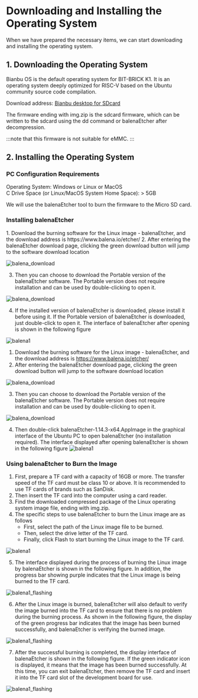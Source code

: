 
# Downloading and Installing the Operating System
When we have prepared the necessary items, we can start downloading and installing the operating system.
## 1. Downloading the Operating System

Bianbu OS is the default operating system for BIT-BRICK K1. It is an operating system deeply optimized for RISC-V based on the Ubuntu community source code compilation.

Download address: [Bianbu desktop for SDcard](https://archive.spacemit.com/image/k1/version/bianbu/v1.0.13/bianbu-23.10-desktop-k1-v1.0.13-release-20240816183401.img.zip)

The firmware ending with img.zip is the sdcard firmware, which can be written to the sdcard using the dd command or balenaEtcher after decompression. 

:::note 
that this firmware is not suitable for eMMC.
:::
## 2. Installing the Operating System
### PC Configuration Requirements
Operating System: Windows or Linux or MacOS       
C Drive Space (or Linux/MacOS System Home Space): > 5GB

We will use the balenaEtcher tool to burn the firmware to the Micro SD card.
### Installing balenaEtcher

<Tabs>
  <TabItem value="apple" label="Windows" default>
    1. Download the burning software for the Linux image - balenaEtcher, and the download address is
https://www.balena.io/etcher/
2. After entering the balenaEtcher download page, clicking the green download button will jump to the software download location

![balena_download](/img/k1/getting-started/install/balena_download.png)

3. Then you can choose to download the Portable version of the balenaEtcher software. The Portable version does not require installation and can be used by double-clicking to open it.

![balena_download](/img/k1/getting-started/install/balena_download1.png)

4. If the installed version of balenaEtcher is downloaded, please install it before using it. If the Portable version of balenaEtcher is downloaded, just double-click to open it. The interface of balenaEtcher after opening is shown in the following figure

![balena1](/img/k1/getting-started/install/balenaEtcher_001.png)
  </TabItem>
  <TabItem value="orange" label="Linux">

1. Download the burning software for the Linux image - balenaEtcher, and the download address is
https://www.balena.io/etcher/
2. After entering the balenaEtcher download page, clicking the green download button will jump to the software download location

![balena_download](/img/k1/getting-started/install/balena_download.png)

3. Then you can choose to download the Portable version of the balenaEtcher software. The Portable version does not require installation and can be used by double-clicking to open it.

![balena_download](/img/k1/getting-started/install/balena_download_ubuntu.png)

4. Then double-click balenaEtcher-1.14.3-x64.AppImage in the graphical interface of the Ubuntu PC to open balenaEtcher (no installation required). The interface displayed after opening balenaEtcher is shown in the following figure
![balena1](/img/k1/getting-started/install/balenaEtcher_001.png)
  </TabItem>

</Tabs>

### Using balenaEtcher to Burn the Image
1. First, prepare a TF card with a capacity of 16GB or more. The transfer speed of the TF card must be class 10 or above. It is recommended to use TF cards of brands such as SanDisk.
2. Then insert the TF card into the computer using a card reader.
3. Find the downloaded compressed package of the Linux operating system image file, ending with img.zip.
4. The specific steps to use balenaEtcher to burn the Linux image are as follows
    - First, select the path of the Linux image file to be burned.
    - Then, select the drive letter of the TF card.
    - Finally, click Flash to start burning the Linux image to the TF card.
    
![balena1](/img/k1/getting-started/install/balenaEtcher_002.png)
   
5. The interface displayed during the process of burning the Linux image by balenaEtcher is shown in the following figure. In addition, the progress bar showing purple indicates that the Linux image is being burned to the TF card.

![balena1_flashing](/img/k1/getting-started/install/balenaEtcher_Flashing.png)

6. After the Linux image is burned, balenaEtcher will also default to verify the image burned into the TF card to ensure that there is no problem during the burning process. As shown in the following figure, the display of the green progress bar indicates that the image has been burned successfully, and balenaEtcher is verifying the burned image.

![balena1_flashing](/img/k1/getting-started/install/balenaEtcher_Validating.png)

7. After the successful burning is completed, the display interface of balenaEtcher is shown in the following figure. If the green indicator icon is displayed, it means that the image has been burned successfully. At this time, you can exit balenaEtcher, then remove the TF card and insert it into the TF card slot of the development board for use.

![balena1_flashing](/img/k1/getting-started/install/balenaEtcher_003.png)